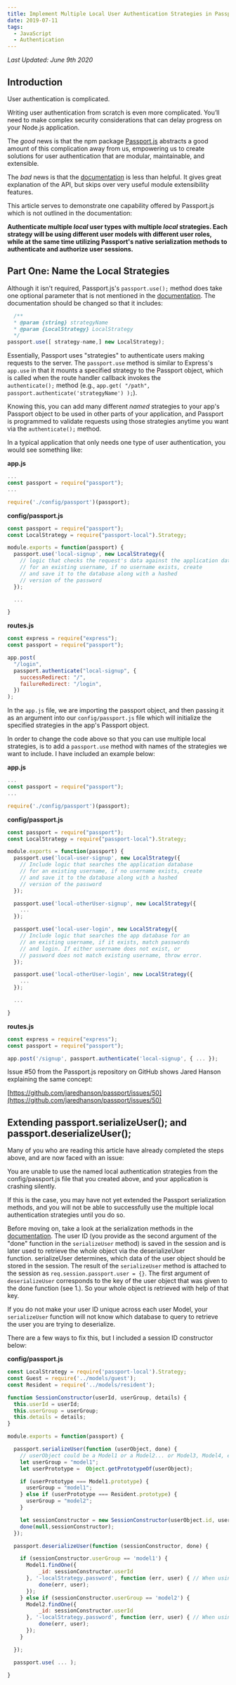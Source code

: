 ```yaml
---
title: Implement Multiple Local User Authentication Strategies in Passport.js
date: 2019-07-11
tags:
  - JavaScript
  - Authentication
---
```


_Last Updated: June 9th 2020_

## Introduction

User authentication is complicated.

Writing user authentication from scratch is even more complicated. You’ll need to make complex security considerations that can delay progress on your Node.js application.

The _good_ news is that the npm package [Passport.js](https://github.com/jaredhanson/passport) abstracts a good amount of this complication away from us, empowering us to create solutions for user authentication that are modular, maintainable, and extensible.

The _bad_ news is that the [documentation](http://www.passportjs.org/docs/authenticate/) is less than helpful. It gives great explanation of the API, but skips over very useful module extensibility features.

This article serves to demonstrate one capability offered by Passport.js which is not outlined in the documentation:

**Authenticate multiple _local_ user types with multiple _local_ strategies. Each strategy will be using different user models with different user roles, while at the same time utilizing Passport's native serialization methods to authenticate and authorize user sessions.**

## Part One: Name the Local Strategies

Although it isn't required, Passport.js's `passport.use();` method does take one optional parameter that is not mentioned in the [documentation](http://www.passportjs.org/docs/configure/). The documentation should be changed so that it includes:

```js
  /**
  * @param {string} strategyName
  * @param {LocalStrategy} LocalStrategy
  */
passport.use([ strategy-name,] new LocalStrategy);
```

Essentially, Passport uses "strategies" to authenticate users making requests to the server. The `passport.use` method is similar to Express's `app.use` in that it mounts a specified strategy to the Passport object, which is called when the route handler callback invokes the `authenticate();` method (e.g., `app.get( "/path", passport.authenticate('strategyName') );`).

Knowing this, you can add many different *named* strategies to your app's Passport object to be used in other parts of your application, and Passport is programmed to validate requests using those strategies anytime you want via the `authenticate();` method.

In a typical application that only needs one type of user authentication, you would see something like:

**app.js**

```js
...
const passport = require("passport");
...

require('./config/passport')(passport);
```

**config/passport.js**

```js
const passport = require("passport");
const LocalStrategy = require("passport-local").Strategy;

module.exports = function(passport) {
  passport.use('local-signup', new LocalStrategy({
    // logic that checks the request's data against the application database
    // for an existing username, if no username exists, create
    // and save it to the database along with a hashed
    // version of the password
  });

  ...

}
```

**routes.js**

```js
const express = require("express");
const passport = require("passport");

app.post(
  "/login",
  passport.authenticate("local-signup", {
    successRedirect: "/",
    failureRedirect: "/login",
  })
);
```

In the `app.js` file, we are importing the passport object, and then passing it as an argument into our `config/passport.js` file which will initialize the specified strategies in the app's Passport object.

In order to change the code above so that you can use multiple local strategies, is to add a `passport.use` method with names of the strategies we want to include. I have included an example below:

**app.js**

```js
...
const passport = require("passport");
...

require('./config/passport')(passport);
```

**config/passport.js**

```js
const passport = require("passport");
const LocalStrategy = require("passport-local").Strategy;

module.exports = function(passport) {
  passport.use('local-user-signup', new LocalStrategy({
    // Include logic that searches the application database
    // for an existing username, if no username exists, create
    // and save it to the database along with a hashed
    // version of the password
  });

  passport.use('local-otherUser-signup', new LocalStrategy({
    ...
  });

  passport.use('local-user-login', new LocalStrategy({
    // Include logic that searches the app database for an
    // an existing username, if it exists, match passwords
    // and login. If either username does not exist, or
    // password does not match existing username, throw error.
  });

  passport.use('local-otherUser-login', new LocalStrategy({
    ...
  });

  ...

}
```

**routes.js**

```js
const express = require("express");
const passport = require("passport");

app.post('/signup', passport.authenticate('local-signup', { ... });
```

Issue #50 from the Passport.js repository on GitHub shows Jared Hanson explaining the same concept:

[https://github.com/jaredhanson/passport/issues/50](https://github.com/jaredhanson/passport/issues/50)

## Extending passport.serializeUser(); and passport.deserializeUser();

Many of you who are reading this article have already completed the steps above, and are now faced with an issue:

You are unable to use the named local authentication strategies from the config/passport.js file that you created above, and your application is crashing silently.

If this is the case, you may have not yet extended the Passport serialization methods, and you will not be able to successfully use the multiple local authentication strategies until you do so.

Before moving on, take a look at the serialization methods in the [documentation](http://www.passportjs.org/docs/configure/). The user ID (you provide as the second argument of the "done" function in the `serializeUser` method) is saved in the session and is later used to retrieve the whole object via the deserializeUser function. serializeUser determines, which data of the user object should be stored in the session. The result of the `serializeUser` method is attached to the session as `req.session.passport.user = {}`. The first argument of `deserializeUser` corresponds to the key of the user object that was given to the done function (see 1.). So your whole object is retrieved with help of that key.

If you do not make your user ID unique across each user Model, your `serializeUser` function will not know which database to query to retrieve the user you are trying to deserialize.

There are a few ways to fix this, but I included a session ID constructor below:

**config/passport.js**

```js
const LocalStrategy = require('passport-local').Strategy;
const Guest = require('../models/guest');
const Resident = require('../models/resident');

function SessionConstructor(userId, userGroup, details) {
  this.userId = userId;
  this.userGroup = userGroup;
  this.details = details;
}

module.exports = function(passport) {

  passport.serializeUser(function (userObject, done) {
    // userObject could be a Model1 or a Model2... or Model3, Model4, etc.
    let userGroup = "model1";
    let userPrototype =  Object.getPrototypeOf(userObject);

    if (userPrototype === Model1.prototype) {
      userGroup = "model1";
    } else if (userPrototype === Resident.prototype) {
      userGroup = "model2";
    }

    let sessionConstructor = new SessionConstructor(userObject.id, userGroup, '');
    done(null,sessionConstructor);
  });

  passport.deserializeUser(function (sessionConstructor, done) {

    if (sessionConstructor.userGroup == 'model1') {
      Model1.findOne({
          _id: sessionConstructor.userId
      }, '-localStrategy.password', function (err, user) { // When using string syntax, prefixing a path with - will flag that path as excluded.
          done(err, user);
      });
    } else if (sessionConstructor.userGroup == 'model2') {
      Model2.findOne({
          _id: sessionConstructor.userId
      }, '-localStrategy.password', function (err, user) { // When using string syntax, prefixing a path with - will flag that path as excluded.
          done(err, user);
      });
    }

  });

  passport.use( ... );

}
```
